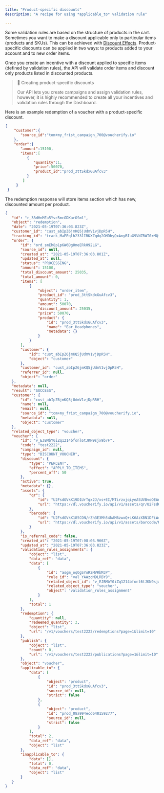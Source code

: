```yaml
---
title: "Product-specific discounts"
description: "A recipe for using *applicable_to* validation rule"

---
```


Some validation rules are based on the structure of products in the cart. Sometimes you want to make a discount applicable only to particular items (products and SKUs). This can be achieved with [Discount Effects](doc:discount-effects). Product-specific discounts can be applied in two ways: to products added to your account and to new order items. 

Once you create an incentive with a discount applied to specific items (defined by validation rules), the API will validate order items and discount only products listed in discounted products.

> 📘 Creating product-specific discounts
>
> Our API lets you create campaigns and assign validation rules, however, it is highly recommended to create all your incentives and validation rules through the Dashboard.

Here is an example redemption of a voucher with a product-specific discount.

```json Redeem voucher
{
    "customer":{
       "source_id":"tom+my_frist_campaign_700@voucherify.io"
    },
    "order":{
       "amount":15100,
       "items":[
          {
             "quantity":1,
             "price":50070,
             "product_id":"prod_3ttSkdxGuAfcv3"
          }
        ]
     }
 }
 ```

 The redemption response will store items section which has new, discounted amount per product.
 
 ```json 200 OK Response
 {
    "id": "r_38dHnMEa5Yvc5mcGDKarOSml",
    "object": "redemption",
    "date": "2021-05-19T07:36:03.823Z",
    "customer_id": "cust_abIpZ6jmKQ5jUdmV1vjDpR5H",
    "tracking_id": "track_MaEPqlh2331IRKXZqdq2OMDhyQxAnyBIuG9VNZRWT0rMQtybQ0m7HA==",
    "order": {
        "id": "ord_smEh8p1p6W6DgOmeERk092LG",
        "source_id": null,
        "created_at": "2021-05-19T07:36:03.801Z",
        "updated_at": null,
        "status": "PROCESSING",
        "amount": 15100,
        "total_discount_amount": 25035,
        "total_amount": 0,
        "items": [
            {
                "object": "order_item",
                "product_id": "prod_3ttSkdxGuAfcv3",
                "quantity": 1,
                "amount": 50070,
                "discount_amount": 25035,
                "price": 50070,
                "product": {
                    "id": "prod_3ttSkdxGuAfcv3",
                    "name": "Ear Headphones",
                    "metadata": {}
                }
            }
        ],
        "customer": {
            "id": "cust_abIpZ6jmKQ5jUdmV1vjDpR5H",
            "object": "customer"
        },
        "customer_id": "cust_abIpZ6jmKQ5jUdmV1vjDpR5H",
        "referrer_id": null,
        "object": "order"
    },
    "metadata": null,
    "result": "SUCCESS",
    "customer": {
        "id": "cust_abIpZ6jmKQ5jUdmV1vjDpR5H",
        "name": null,
        "email": null,
        "source_id": "tom+my_frist_campaign_700@voucherify.io",
        "metadata": null,
        "object": "customer"
    },
    "related_object_type": "voucher",
    "voucher": {
        "id": "v_EJBMbY0iZq1214bfonl6tJKN9sjx9b7F",
        "code": "test2222",
        "campaign_id": null,
        "type": "DISCOUNT_VOUCHER",
        "discount": {
            "type": "PERCENT",
            "effect": "APPLY_TO_ITEMS",
            "percent_off": 50
        },
        "active": true,
        "metadata": {},
        "assets": {
            "qr": {
                "id": "U2FsdGVkX19D1UrTqx2J/xs+EI/MTirzxjqiyeASUVBvoOEAn97I3KhhozhuFGw72VstX1I6Wk6etDQLFEWAUkh9Eo8AwM+TVDxOT2cdXy6yYpwR3KdUUSM4gDeHuMv1EpdLwG/j/s4HAa6hvWcTLQ==",
                "url": "https://dl.voucherify.io/api/v1/assets/qr/U2FsdGVkX19D1UrTqx2J%2Fxs%2BEI%2FMTirzxjqiyeASUVBvoOEAn97I3KhhozhuFGw72VstX1I6Wk6etDQLFEWAUkh9Eo8AwM%2BTVDxOT2cdXy6yYpwR3KdUUSM4gDeHuMv1EpdLwG%2Fj%2Fs4HAa6hvWcTLQ%3D%3D"
            },
            "barcode": {
                "id": "U2FsdGVkX185CON/rZh3E3Mh54kAM6zwxQ+LK6AzXBN1DFiWcGf9PR+pTPQIhcqKhQCxihp6V9gAhR3v0ZlCRsekBWmpFsNMDkw7oOv0iuphf236chdmtCRXtTLLlYN6O+6u9VgKKxdaLGLUxHax2Q==",
                "url": "https://dl.voucherify.io/api/v1/assets/barcode/U2FsdGVkX185CON%2FrZh3E3Mh54kAM6zwxQ%2BLK6AzXBN1DFiWcGf9PR%2BpTPQIhcqKhQCxihp6V9gAhR3v0ZlCRsekBWmpFsNMDkw7oOv0iuphf236chdmtCRXtTLLlYN6O%2B6u9VgKKxdaLGLUxHax2Q%3D%3D"
            }
        },
        "is_referral_code": false,
        "created_at": "2021-05-19T07:08:03.966Z",
        "updated_at": "2021-05-19T07:36:03.823Z",
        "validation_rules_assignments": {
            "object": "list",
            "data_ref": "data",
            "data": [
                {
                    "id": "asgm_oqOgSYoR2MVRbM3P",
                    "rule_id": "val_YAWzcM9LRBY9",
                    "related_object_id": "v_EJBMbY0iZq1214bfonl6tJKN9sjx9b7F",
                    "related_object_type": "voucher",
                    "object": "validation_rules_assignment"
                }
            ],
            "total": 1
        },
        "redemption": {
            "quantity": null,
            "redeemed_quantity": 3,
            "object": "list",
            "url": "/v1/vouchers/test2222/redemptions?page=1&limit=10"
        },
        "publish": {
            "object": "list",
            "count": 0,
            "url": "/v1/vouchers/test2222/publications?page=1&limit=10"
        },
        "object": "voucher",
        "applicable_to": {
            "data": [
                {
                    "object": "product",
                    "id": "prod_3ttSkdxGuAfcv3",
                    "source_id": null,
                    "strict": false
                },
                {
                    "object": "product",
                    "id": "prod_08a994ecd640159277",
                    "source_id": null,
                    "strict": false
                }
            ],
            "total": 2,
            "data_ref": "data",
            "object": "list"
        },
        "inapplicable_to": {
            "data": [],
            "total": 0,
            "data_ref": "data",
            "object": "list"
        }
    }
}
```
